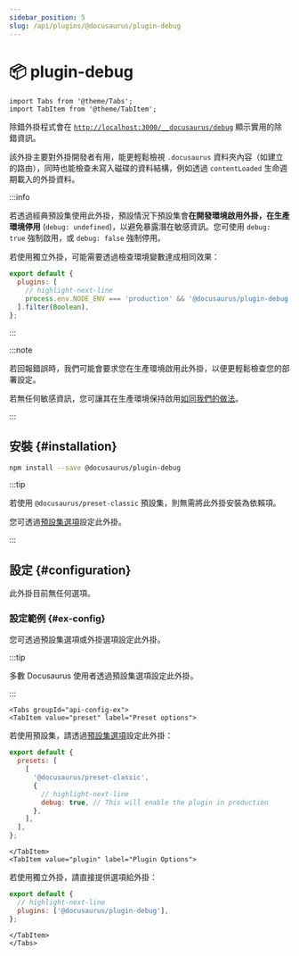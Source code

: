 ```yaml
---
sidebar_position: 5
slug: /api/plugins/@docusaurus/plugin-debug
---
```


# 📦 plugin-debug

```mdx-code-block
import Tabs from '@theme/Tabs';
import TabItem from '@theme/TabItem';
```

除錯外掛程式會在 [`http://localhost:3000/__docusaurus/debug`](http://localhost:3000/__docusaurus/debug) 顯示實用的除錯資訊。

該外掛主要對外掛開發者有用，能更輕鬆檢視 `.docusaurus` 資料夾內容（如建立的路由），同時也能檢查未寫入磁碟的資料結構，例如透過 `contentLoaded` 生命週期載入的外掛資料。

:::info

若透過經典預設集使用此外掛，預設情況下預設集會**在開發環境啟用外掛，在生產環境停用** (`debug: undefined`)，以避免暴露潛在敏感資訊。您可使用 `debug: true` 強制啟用，或 `debug: false` 強制停用。

若使用獨立外掛，可能需要透過檢查環境變數達成相同效果：

```js title="docusaurus.config.js"
export default {
  plugins: [
    // highlight-next-line
    process.env.NODE_ENV === 'production' && '@docusaurus/plugin-debug',
  ].filter(Boolean),
};
```

:::

:::note

若回報錯誤時，我們可能會要求您在生產環境啟用此外掛，以便更輕鬆檢查您的部署設定。

若無任何敏感資訊，您可讓其在生產環境保持啟用[如同我們的做法](/__docusaurus/debug)。

:::

## 安裝 {#installation}

```bash npm2yarn
npm install --save @docusaurus/plugin-debug
```

:::tip

若使用 `@docusaurus/preset-classic` 預設集，則無需將此外掛安裝為依賴項。

您可透過[預設集選項](../../using-plugins.mdx#docusauruspreset-classic)設定此外掛。

:::

## 設定 {#configuration}

此外掛目前無任何選項。

### 設定範例 {#ex-config}

您可透過預設集選項或外掛選項設定此外掛。

:::tip

多數 Docusaurus 使用者透過預設集選項設定此外掛。

:::

```mdx-code-block
<Tabs groupId="api-config-ex">
<TabItem value="preset" label="Preset options">
```

若使用預設集，請透過[預設集選項](../../using-plugins.mdx#docusauruspreset-classic)設定此外掛：

```js title="docusaurus.config.js"
export default {
  presets: [
    [
      '@docusaurus/preset-classic',
      {
        // highlight-next-line
        debug: true, // This will enable the plugin in production
      },
    ],
  ],
};
```

```mdx-code-block
</TabItem>
<TabItem value="plugin" label="Plugin Options">
```

若使用獨立外掛，請直接提供選項給外掛：

```js title="docusaurus.config.js"
export default {
  // highlight-next-line
  plugins: ['@docusaurus/plugin-debug'],
};
```

```mdx-code-block
</TabItem>
</Tabs>
```